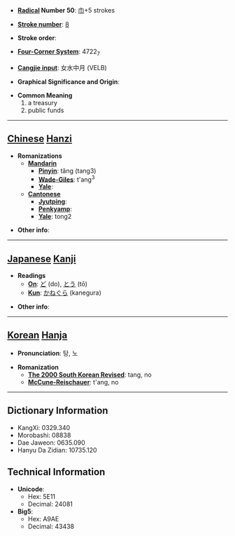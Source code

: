 * '''[[Wiktionary:Chinese radical index| Radical]] Number 50''': [[Wiktionary:Chinese radical index 巾|巾]]+5 strokes

* '''[[Wiktionary:Chinese total strokes index|Stroke number]]''': [[Wiktionary:Chinese total strokes index 8|8]]

* '''Stroke order''': 

* '''[[Wiktionary:Chinese four corner index|Four-Corner System]]''': 4722<sub>7</sub>

* '''[[Wiktionary:Chinese Cangjie index|Cangjie input]]''': 女水中月 (VELB)

* '''Graphical Significance and Origin''': 

* '''Common Meaning'''
*#a treasury
*# public funds


----

== [[Chinese]] [[Hanzi]] ==

* '''Romanizations'''
** '''[[Mandarin]]'''
*** '''[[Pinyin]]''': tǎng (tang3)
*** '''[[Wade-Giles]]''': t'ang<sup>3</sup>
*** '''[[Yale]]''': 
** '''[[Cantonese]]'''
*** '''[[Jyutping]]''':
*** '''[[Penkyamp]]''': 
*** '''[[Yale]]''': tong2

* '''Other info''': 

----

== [[Japanese]] [[Kanji]] ==

* '''Readings'''
** '''[[On]]''': [[ど]] (do), [[とう]] (tō)
** '''[[Kun]]''': [[かねぐら]] (kanegura)

* '''Other info''':  

----

== [[Korean]] [[Hanja]] ==

* '''Pronunciation''': 탕, 노

* '''Romanization'''
** '''[[The 2000 South Korean Revised Romanization|The 2000 South Korean Revised]]''': tang, no
** '''[[McCune-Reischauer]]''': t'ang, no

----

== Dictionary Information ==

* KangXi: 0329.340
* Morobashi: 08838
* Dae Jaweon: 0635.090
* Hanyu Da Zidian: 10735.120

== Technical Information ==

* '''Unicode''':
** Hex: 5E11
** Decimal: 24081
* '''Big5''':
** Hex: A9AE
** Decimal: 43438